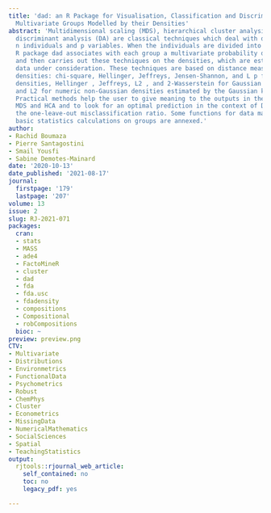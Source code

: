 ```yaml
---
title: 'dad: an R Package for Visualisation, Classification and Discrimination of
  Multivariate Groups Modelled by their Densities'
abstract: 'Multidimensional scaling (MDS), hierarchical cluster analysis (HCA), and
  discriminant analysis (DA) are classical techniques which deal with data made of
  n individuals and p variables. When the individuals are divided into T groups, the
  R package dad associates with each group a multivariate probability density function
  and then carries out these techniques on the densities, which are estimated by the
  data under consideration. These techniques are based on distance measures between
  densities: chi-square, Hellinger, Jeffreys, Jensen-Shannon, and L p for discrete
  densities, Hellinger , Jeffreys, L2 , and 2-Wasserstein for Gaussian densities,
  and L2 for numeric non-Gaussian densities estimated by the Gaussian kernel method.
  Practical methods help the user to give meaning to the outputs in the context of
  MDS and HCA and to look for an optimal prediction in the context of DA based on
  the one-leave-out misclassification ratio. Some functions for data management or
  basic statistics calculations on groups are annexed.'
author:
- Rachid Boumaza
- Pierre Santagostini
- Smail Yousfi
- Sabine Demotes-Mainard
date: '2020-10-13'
date_published: '2021-08-17'
journal:
  firstpage: '179'
  lastpage: '207'
volume: 13
issue: 2
slug: RJ-2021-071
packages:
  cran:
  - stats
  - MASS
  - ade4
  - FactoMineR
  - cluster
  - dad
  - fda
  - fda.usc
  - fdadensity
  - compositions
  - Compositional
  - robCompositions
  bioc: ~
preview: preview.png
CTV:
- Multivariate
- Distributions
- Environmetrics
- FunctionalData
- Psychometrics
- Robust
- ChemPhys
- Cluster
- Econometrics
- MissingData
- NumericalMathematics
- SocialSciences
- Spatial
- TeachingStatistics
output:
  rjtools::rjournal_web_article:
    self_contained: no
    toc: no
    legacy_pdf: yes

---
```

